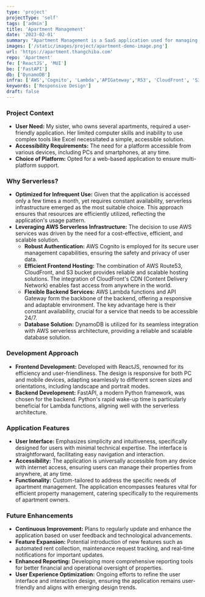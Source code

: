 ```yaml
---
type: 'project'
projectType: 'self'
tags: ['admin']
title: 'Apartment Management'
date: '2023-02-01'
summary: "Apartment Management is a SaaS application used for managing rental properties. The application will manage the rented rooms, customer information, and payment status. Since access is not frequent, the goal is to use AWS Serverless to optimize operational costs. For example, S3 for static web, Cognito for authentication, and Lambda Function for backend processing."
images: ['/static/images/project/apartment-demo-image.png']
url: 'https://apartment.thangchiba.com'
repo: 'Apartment'
fe: ['ReactJS', 'MUI']
be: ['FastAPI']
db: ['DynamoDB']
infra: ['AWS','Cognito', 'Lambda','APIGateway','R53', 'CloudFront', 'S3']
keywords: ['Responsive Design']
draft: false
---
```



### **Project Context**

- **User Need:** My sister, who owns several apartments, required a user-friendly application. Her limited computer skills and inability to use complex tools like Excel necessitated a simple, accessible solution.
- **Accessibility Requirements:** The need for a platform accessible from various devices, including PCs and smartphones, at any time.
- **Choice of Platform:** Opted for a web-based application to ensure multi-platform support.

### **Why Serverless?**

- **Optimized for Infrequent Use:** Given that the application is accessed only a few times a month, yet requires constant availability, serverless infrastructure emerged as the most suitable choice. This approach ensures that resources are efficiently utilized, reflecting the application's usage pattern.
- **Leveraging AWS Serverless Infrastructure:** The decision to use AWS services was driven by the need for a cost-effective, efficient, and scalable solution.
  - **Robust Authentication:** AWS Cognito is employed for its secure user management capabilities, ensuring the safety and privacy of user data.
  - **Efficient Frontend Hosting:** The combination of AWS Route53, CloudFront, and S3 bucket provides reliable and scalable hosting solutions. The integration of CloudFront's CDN (Content Delivery Network) enables fast access from anywhere in the world.
  - **Flexible Backend Services:** AWS Lambda functions and API Gateway form the backbone of the backend, offering a responsive and adaptable environment. The key advantage here is their constant availability, crucial for a service that needs to be accessible 24/7.
  - **Database Solution:** DynamoDB is utilized for its seamless integration with AWS serverless architecture, providing a reliable and scalable database solution.


### **Development Approach**

- **Frontend Development:** Developed with ReactJS, renowned for its efficiency and user-friendliness. The design is responsive for both PC and mobile devices, adapting seamlessly to different screen sizes and orientations, including landscape and portrait modes.
- **Backend Development:** FastAPI, a modern Python framework, was chosen for the backend. Python's rapid wake-up time is particularly beneficial for Lambda functions, aligning well with the serverless architecture.

### **Application Features**

- **User Interface:** Emphasizes simplicity and intuitiveness, specifically designed for users with minimal technical expertise. The interface is straightforward, facilitating easy navigation and interaction.
- **Accessibility:** The application is universally accessible from any device with internet access, ensuring users can manage their properties from anywhere, at any time.
- **Functionality:** Custom-tailored to address the specific needs of apartment management. The application encompasses features vital for efficient property management, catering specifically to the requirements of apartment owners.

### **Future Enhancements**

- **Continuous Improvement:** Plans to regularly update and enhance the application based on user feedback and technological advancements.
- **Feature Expansion:** Potential introduction of new features such as automated rent collection, maintenance request tracking, and real-time notifications for important updates.
- **Enhanced Reporting:** Developing more comprehensive reporting tools for better financial and operational oversight of properties.
- **User Experience Optimization:** Ongoing efforts to refine the user interface and interaction design, ensuring the application remains user-friendly and aligns with emerging design trends.